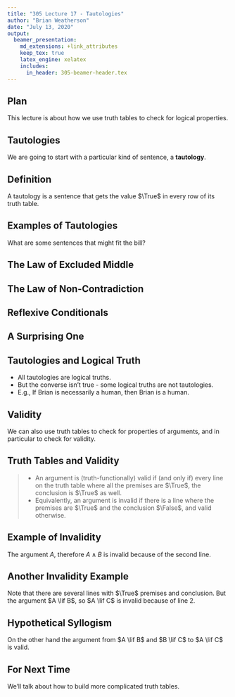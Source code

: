 ```yaml
---
title: "305 Lecture 17 - Tautologies"
author: "Brian Weatherson"
date: "July 13, 2020"
output: 
  beamer_presentation:
    md_extensions: +link_attributes
    keep_tex: true
    latex_engine: xelatex
    includes:
      in_header: 305-beamer-header.tex
---
```


## Plan

This lecture is about how we use truth tables to check for logical properties.

## Tautologies

We are going to start with a particular kind of sentence, a **tautology**.

## Definition

A tautology is a sentence that gets the value $\True$ in every row of its truth table.

## Examples of Tautologies

What are some sentences that might fit the bill?

## The Law of Excluded Middle

\begin{center}
\begin{tabular}{@{ }c | c@{ }@{ }c@{ }@{ }c@{ }@{ }c@{ }@{ }c@{ }@{ }c}
A &  & A & $\lor$ & $\neg$ & A & \\
\hline 
$\True$ &  & $\True$ & \textcolor{red}{$\True$} & $\False$ & $\True$ & \\
$\False$ &  & $\False$ & \textcolor{red}{$\True$} & $\True$ & $\False$ & \\
\end{tabular}
\end{center}

## The Law of Non-Contradiction

\begin{center}
\begin{tabular}{@{ }c | c@{ }@{}c@{}@{ }c@{ }@{ }c@{ }@{ }c@{ }@{ }c@{ }@{}c@{ }}
A & $\neg$ & ( & A & $\wedge$ & $\neg$ & A & )\\
\hline 
$\True$ & \textcolor{red}{$\True$} &  & $\True$ & $\False$ & $\False$ & $\True$ & \\
$\False$ & \textcolor{red}{$\True$} &  & $\False$ & $\False$ & $\True$ & $\False$ & \\
\end{tabular}
\end{center}

## Reflexive Conditionals

\begin{center}
\begin{tabular}{@{ }c | c@{ }@{ }c@{ }@{ }c@{ }@{ }c@{ }@{ }c}
A &  & A & $\rightarrow$ & A & \\
\hline 
$\True$ &  & $\True$ & \textcolor{red}{$\True$} & $\True$ & \\
$\False$ &  & $\False$ & \textcolor{red}{$\True$} & $\False$ & \\
\end{tabular}
\end{center}

## A Surprising One

\begin{center}
\begin{tabular}{@{ }c@{ }@{ }c | c@{ }@{}c@{}@{ }c@{ }@{ }c@{ }@{ }c@{ }@{}c@{}@{ }c@{ }@{}c@{}@{ }c@{ }@{ }c@{ }@{ }c@{ }@{}c@{}@{ }c}
A & B &  & ( & A & $\rightarrow$ & B & ) & $\lor$ & ( & B & $\rightarrow$ & A & ) & \\
\hline 
$\True$ & $\True$ &  &  & $\True$ & $\True$ & $\True$ &  & \textcolor{red}{$\True$} &  & $\True$ & $\True$ & $\True$ &  & \\
$\True$ & $\False$ &  &  & $\True$ & $\False$ & $\False$ &  & \textcolor{red}{$\True$} &  & $\False$ & $\True$ & $\True$ &  & \\
$\False$ & $\True$ &  &  & $\False$ & $\True$ & $\True$ &  & \textcolor{red}{$\True$} &  & $\True$ & $\False$ & $\False$ &  & \\
$\False$ & $\False$ &  &  & $\False$ & $\True$ & $\False$ &  & \textcolor{red}{$\True$} &  & $\False$ & $\True$ & $\False$ &  & \\
\end{tabular}
\end{center}

## Tautologies and Logical Truth

- All tautologies are logical truths.
- But the converse isn't true - some logical truths are not tautologies.
- E.g., If Brian is necessarily a human, then Brian is a human.

## Validity

We can also use truth tables to check for properties of arguments, and in particular to check for validity.

## Truth Tables and Validity

> - An argument is (truth-functionally) valid if (and only if) every line on the truth table where all the premises are $\True$, the conclusion is $\True$ as well.
- Equivalently, an argument is invalid if there is a line where the premises are $\True$ and the conclusion $\False$, and valid otherwise.

## Example of Invalidity

The argument $A$, therefore $A \wedge B$ is invalid because of the second line.

\begin{center}
\bigskip
\begin{tabular}{@{ }c@{ }@{ }c | c | c@{ }@{ }c@{ }@{ }c@{ }@{ }c@{ }@{ }c}
A & B & A &  & A & $\wedge$ & B & \\
\hline 
$\True$ & $\True$ & \textcolor{red}{$\True$} &  & $\True$ & \textcolor{red}{$\True$} & $\True$ & \\
$\True$ & $\False$ & \textcolor{red}{$\True$} &  & $\True$ & \textcolor{red}{$\False$} & $\False$ & \\
$\False$ & $\True$ & \textcolor{red}{$\False$} &  & $\False$ & \textcolor{red}{$\False$} & $\True$ & \\
$\False$ & $\False$ & \textcolor{red}{$\False$} &  & $\False$ & \textcolor{red}{$\False$} & $\False$ & \\
\end{tabular}
\end{center}

## Another Invalidity Example

Note that there are several lines with $\True$ premises and conclusion. But the argument $A \lif B$, so $A \lif C$ is invalid because of line 2.

\begin{center}
\bigskip
\begin{tabular}{@{ }c@{ }@{ }c@{ }@{ }c | c@{ }@{ }c@{ }@{ }c@{ }@{ }c@{ }@{ }c | c@{ }@{ }c@{ }@{ }c@{ }@{ }c@{ }@{ }c}
A & B & C &  & A & $\rightarrow$ & B &  &  & A & $\rightarrow$ & C & \\
\hline 
$\True$ & $\True$ & $\True$ &  & $\True$ & \textcolor{red}{$\True$} & $\True$ &  &  & $\True$ & \textcolor{red}{$\True$} & $\True$ & \\
$\True$ & $\True$ & $\False$ &  & $\True$ & \textcolor{red}{$\True$} & $\True$ &  &  & $\True$ & \textcolor{red}{$\False$} & $\False$ & \\
$\True$ & $\False$ & $\True$ &  & $\True$ & \textcolor{red}{$\False$} & $\False$ &  &  & $\True$ & \textcolor{red}{$\True$} & $\True$ & \\
$\True$ & $\False$ & $\False$ &  & $\True$ & \textcolor{red}{$\False$} & $\False$ &  &  & $\True$ & \textcolor{red}{$\False$} & $\False$ & \\
$\False$ & $\True$ & $\True$ &  & $\False$ & \textcolor{red}{$\True$} & $\True$ &  &  & $\False$ & \textcolor{red}{$\True$} & $\True$ & \\
$\False$ & $\True$ & $\False$ &  & $\False$ & \textcolor{red}{$\True$} & $\True$ &  &  & $\False$ & \textcolor{red}{$\True$} & $\False$ & \\
$\False$ & $\False$ & $\True$ &  & $\False$ & \textcolor{red}{$\True$} & $\False$ &  &  & $\False$ & \textcolor{red}{$\True$} & $\True$ & \\
$\False$ & $\False$ & $\False$ &  & $\False$ & \textcolor{red}{$\True$} & $\False$ &  &  & $\False$ & \textcolor{red}{$\True$} & $\False$ & \\
\end{tabular}
\end{center}

## Hypothetical Syllogism

On the other hand the argument from $A \lif B$ and $B \lif C$ to $A \lif C$ is valid.

\begin{center}
\bigskip
\begin{tabular}{@{ }c@{ }@{ }c@{ }@{ }c | c@{ }@{ }c@{ }@{ }c@{ }@{ }c@{ }@{ }c | c@{ }@{ }c@{ }@{ }c@{ }@{ }c@{ }@{ }c | c@{ }@{ }c@{ }@{ }c@{ }@{ }c@{ }@{ }c}
A & B & C &  & A & $\rightarrow$ & B &  &  & B & $\rightarrow$ & C &  &  & A & $\rightarrow$ & C & \\
\hline 
$\True$ & $\True$ & $\True$ &  & $\True$ & \textcolor{red}{$\True$} & $\True$ &  &  & $\True$ & \textcolor{red}{$\True$} & $\True$ &  &  & $\True$ & \textcolor{red}{$\True$} & $\True$ & \\
$\True$ & $\True$ & $\False$ &  & $\True$ & \textcolor{red}{$\True$} & $\True$ &  &  & $\True$ & \textcolor{red}{$\False$} & $\False$ &  &  & $\True$ & \textcolor{red}{$\False$} & $\False$ & \\
$\True$ & $\False$ & $\True$ &  & $\True$ & \textcolor{red}{$\False$} & $\False$ &  &  & $\False$ & \textcolor{red}{$\True$} & $\True$ &  &  & $\True$ & \textcolor{red}{$\True$} & $\True$ & \\
$\True$ & $\False$ & $\False$ &  & $\True$ & \textcolor{red}{$\False$} & $\False$ &  &  & $\False$ & \textcolor{red}{$\True$} & $\False$ &  &  & $\True$ & \textcolor{red}{$\False$} & $\False$ & \\
$\False$ & $\True$ & $\True$ &  & $\False$ & \textcolor{red}{$\True$} & $\True$ &  &  & $\True$ & \textcolor{red}{$\True$} & $\True$ &  &  & $\False$ & \textcolor{red}{$\True$} & $\True$ & \\
$\False$ & $\True$ & $\False$ &  & $\False$ & \textcolor{red}{$\True$} & $\True$ &  &  & $\True$ & \textcolor{red}{$\False$} & $\False$ &  &  & $\False$ & \textcolor{red}{$\True$} & $\False$ & \\
$\False$ & $\False$ & $\True$ &  & $\False$ & \textcolor{red}{$\True$} & $\False$ &  &  & $\False$ & \textcolor{red}{$\True$} & $\True$ &  &  & $\False$ & \textcolor{red}{$\True$} & $\True$ & \\
$\False$ & $\False$ & $\False$ &  & $\False$ & \textcolor{red}{$\True$} & $\False$ &  &  & $\False$ & \textcolor{red}{$\True$} & $\False$ &  &  & $\False$ & \textcolor{red}{$\True$} & $\False$ & \\
\end{tabular}
\end{center}

## For Next Time

We'll talk about how to build more complicated truth tables.

